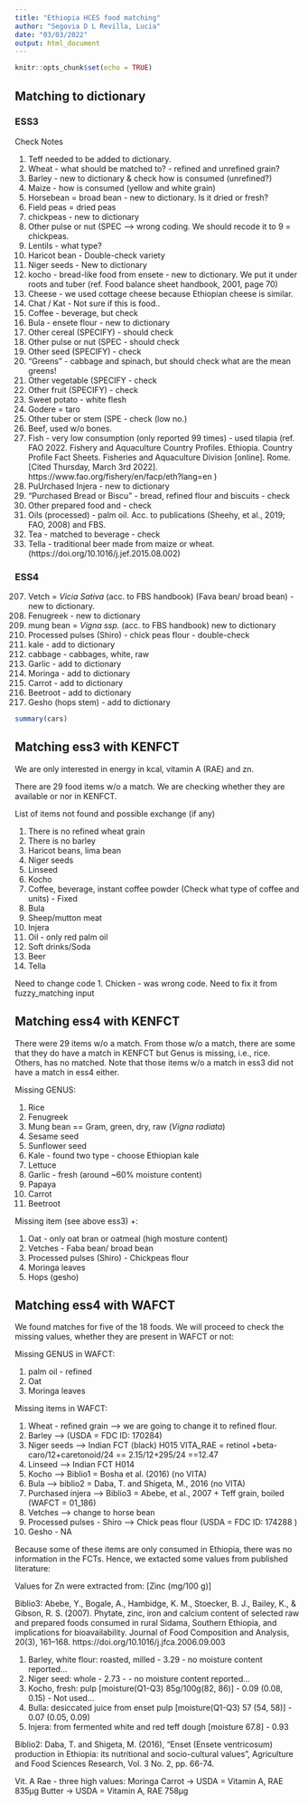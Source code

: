 ```yaml
---
title: "Ethiopia HCES food matching"
author: "Segovia D L Revilla, Lucia"
date: "03/03/2022"
output: html_document
---
```


```r
knitr::opts_chunk$set(echo = TRUE)
```

## Matching to dictionary

### ESS3

Check Notes

01. Teff needed to be added to dictionary.
02. Wheat - what should be matched to? - refined and unrefined grain?
03. Barley - new to dictionary & check how is consumed (unrefined?)
04. Maize - how is consumed (yellow and white grain)
07. Horsebean = broad bean - new to dictionary. Is it dried or fresh?
08. Field peas = dried peas
09. chickpeas - new to dictionary
09. Other pulse or nut (SPEC --> wrong coding. We should recode it to 9 = chickpeas.
10. Lentils - what type?
11. Haricot bean - Double-check variety 
12. Niger seeds - New to dictionary
17. kocho - bread-like food from ensete - new to dictionary. We put it under roots and tuber (ref. Food balance sheet handbook, 2001, page 70) 
20. Cheese - we used cottage cheese because Ethiopian cheese is similar.
25. Chat / Kat - Not sure if this is food..
24. Coffee - beverage, but check
26. Bula - ensete flour - new to dictionary 
60. Other cereal (SPECIFY) - should check
111. Other pulse or nut (SPEC - should check
131. Other seed (SPECIFY) - check
143. "Greens" - cabbage and spinach, but should check what are the mean greens!
145. Other vegetable (SPECIFY - check
152. Other fruit (SPECIFY) - check
170. Sweet potato - white flesh
173. Godere = taro
174. Other tuber or stem (SPE - check (low no.)
181. Beef, used w/o bones. 
183. Fish - very low consumption (only reported 99 times) - used tilapia (ref. FAO 2022. Fishery and Aquaculture Country Profiles. Ethiopia. Country Profile Fact Sheets. Fisheries and Aquaculture Division [online]. Rome. [Cited Thursday, March 3rd 2022]. https://www.fao.org/fishery/en/facp/eth?lang=en )
195. PuUrchased Injera - new to dictionary
196. "Purchased Bread or Biscu" - bread, refined flour and biscuits - check
198. Other prepared food and - check
202. Oils (processed) - palm oil. Acc. to publications (Sheehy, et al., 2019; FAO, 2008) and FBS.
203. Tea - matched to beverage - check
206. Tella - traditional beer made from maize or wheat. (https://doi.org/10.1016/j.jef.2015.08.002)

### ESS4

207. Vetch = *Vicia Sativa* (acc. to FBS handbook) (Fava bean/ broad bean) - new to dictionary.
208. Fenugreek - new to dictionary
209. mung bean = *Vigna ssp.* (acc. to FBS handbook) new to dictionary
210. Processed pulses (Shiro) - chick peas flour - double-check
404. kale - add to dictionary
404. cabbage - cabbages, white, raw
406. Garlic - add to dictionary
407. Moringa - add to dictionary
608. Carrot - add to dictionary
609. Beetroot - add to dictionary
807. Gesho (hops stem) - add to dictionary


```r
summary(cars)
```

## Matching ess3 with KENFCT

We are only interested in energy in kcal, vitamin A (RAE) and zn. 

There are 29 food items w/o a match. We are checking whether they are available or nor in KENFCT.

List of items not found and possible exchange (if any)

1. There is no refined wheat grain
2. There is no barley
3. Haricot beans, lima bean
4. Niger seeds
5. Linseed 
6. Kocho 
7. Coffee, beverage, instant coffee powder (Check what type of coffee and units) - Fixed
8. Bula
9. Sheep/mutton meat
10. Injera
11. Oil - only red palm oil
12. Soft drinks/Soda
13. Beer
14. Tella

Need to change code
 1. Chicken - was wrong code. Need to fix it from fuzzy_matching input

## Matching ess4 with KENFCT

There were 29 items w/o a match. From those w/o a match, there are some that they do have a match in KENFCT but Genus is missing, i.e., rice. Others, has no matched. Note that those items w/o a match in ess3 did not have a match in ess4 either. 

Missing GENUS: 

1. Rice  
2. Fenugreek
3. Mung bean == Gram, green, dry, raw (*Vigna radiata*) 
4. Sesame seed
5. Sunflower seed
6. Kale - found two type - choose Ethiopian kale
7. Lettuce
8. Garlic - fresh (around ~60% moisture content)
9. Papaya
10. Carrot
11. Beetroot

Missing item (see above ess3) +:

1. Oat - only oat bran or oatmeal (high mosture content)
2. Vetches - Faba bean/ broad bean
3. Processed pulses (Shiro) - Chickpeas flour
4. Moringa leaves
5. Hops (gesho)

## Matching ess4 with WAFCT

We found matches for five of the 18 foods. We will proceed to check the missing values, whether they are present in WAFCT or not:

Missing GENUS in WAFCT:

1. palm oil - refined
2. Oat
3. Moringa leaves

Missing items in WAFCT:

1. Wheat - refined grain --> we are going to change it to refined flour. 
2. Barley --> (USDA = FDC ID: 170284) 
3. Niger seeds --> Indian FCT (black) H015 VITA_RAE = retinol +beta-caro/12+caretonoid/24 == 2.15/12+295/24 ==12.47
4. Linseed --> Indian FCT H014
5. Kocho --> Biblio1 = Bosha et al. (2016) (no VITA) 
6. Bula --> biblio2 = Daba, T. and Shigeta, M., 2016 (no VITA)
5. Purchased injera --> Biblio3 = Abebe, et al., 2007 + Teff grain, boiled (WAFCT = 01_186)
6. Vetches --> change to horse bean
7. Processed pulses - Shiro --> Chick peas flour (USDA = FDC ID: 174288 )
8. Gesho - NA

Because some of these items are only consumed in Ethiopia, there was no information in the FCTs. Hence, we extacted some values from published literature:

Values for Zn were extracted from: [Zinc (mg/100 g)]

Biblio3: Abebe, Y., Bogale, A., Hambidge, K. M., Stoecker, B. J., Bailey, K., & Gibson, R. S. (2007). Phytate, zinc, iron and calcium content of selected raw and prepared foods consumed in rural Sidama, Southern Ethiopia, and implications for bioavailability. Journal of Food Composition and Analysis, 20(3), 161–168. https://doi.org/10.1016/j.jfca.2006.09.003

1. Barley, white flour: roasted, milled - 3.29 - no moisture content reported...
2. Niger seed: whole - 2.73 - - no moisture content reported...
3. Kocho, fresh: pulp [moisture(Q1-Q3) 85g/100g(82, 86)] - 0.09 (0.08, 0.15) - Not used...
4. Bulla: desiccated juice from enset pulp [moisture(Q1-Q3) 57 (54, 58)] - 0.07 (0.05, 0.09)
5. Injera: from fermented white and red teff dough [moisture 67.8] - 0.93

Biblio2: Daba, T. and Shigeta, M. (2016), “Enset (Ensete ventricosum) production in Ethiopia: its nutritional and
socio-cultural values”, Agriculture and Food Sciences Research, Vol. 3 No. 2, pp. 66-74.

Vit. A Rae - three high values:
Moringa 
Carrot -> USDA = Vitamin A, RAE	835µg
Butter -> USDA = Vitamin A, RAE	758µg
